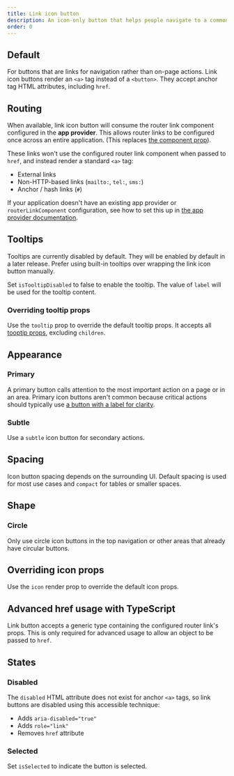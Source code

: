 ```yaml
---
title: Link icon button
description: An icon-only button that helps people navigate to a common link or page location.
order: 0
---
```




## Default

For buttons that are links for navigation rather than on-page actions. Link icon buttons render an `<a>` tag instead of a `<button>`. They accept anchor tag HTML attributes, including `href`.

<Example Component={LinkIconButton} packageName="@atlaskit/button" />

## Routing

When available, link icon button will consume the router link component configured in the **app provider**. This allows router links to be configured once across an entire application. (This replaces [the component prop](/components/button/button-legacy/examples#routing)).

These links won't use the configured router link component when passed to `href`, and instead render a standard `<a>` tag:

- External links
- Non-HTTP-based links (`mailto:`, `tel:`, `sms:`)
- Anchor / hash links (`#`)

If your application doesn't have an existing app provider or `routerLinkComponent` configuration, see how to set this up in [the app provider documentation](/components/app-provider/examples#router-links).

## Tooltips

<SectionMessage appearance="information">
  Tooltips are currently disabled by default. They will be enabled by default in
  a later release. Prefer using built-in tooltips over wrapping the link icon
  button manually.
</SectionMessage>

Set `isTooltipDisabled` to false to enable the tooltip. The value of `label` will be used for the tooltip content.

<Example Component={LinkIconButtonTooltip} packageName="@atlaskit/button" />

### Overriding tooltip props

Use the `tooltip` prop to override the default tooltip props. It accepts all [tooptip props](/components/tooltip/code), excluding `children`.

<Example
  Component={LinkIconButtonTooltipOptions}
  packageName="@atlaskit/button"
/>

## Appearance

### Primary

A primary button calls attention to the most important action on a page or in an area. Primary icon buttons aren't common because critical actions should typically use [a button with a label for clarity](/components/button).

<Example Component={LinkIconButtonPrimary} packageName="@atlaskit/button" />

### Subtle

Use a `subtle` icon button for secondary actions.

<Example Component={LinkIconButtonSubtle} packageName="@atlaskit/button" />

## Spacing

Icon button spacing depends on the surrounding UI. Default spacing is used for most use cases and `compact` for tables or smaller spaces.

<Example Component={LinkIconButtonSpacing} packageName="@atlaskit/button" />

## Shape

### Circle

Only use circle icon buttons in the top navigation or other areas that already have circular buttons.

<Example Component={LinkIconButtonCircle} packageName="@atlaskit/button" />

## Overriding icon props

Use the `icon` render prop to override the default icon props.

<Example
  Component={LinkIconButtonIconOverrides}
  packageName="@atlaskit/button"
/>

## Advanced href usage with TypeScript

Link button accepts a generic type containing the configured router link's props. This is only required for advanced usage to allow an object to be passed to `href`.

<Example
  Component={LinkIconButtonWithRouting}
  packageName="@atlaskit/button"
  appearance="source-only"
/>

## States

### Disabled

The `disabled` HTML attribute does not exist for anchor `<a>` tags, so link buttons are disabled using this accessible technique:

- Adds `aria-disabled="true"`
- Adds `role="link"`
- Removes `href` attribute

<Example Component={LinkIconButtonDisabled} packageName="@atlaskit/button" />

### Selected

Set `isSelected` to indicate the button is selected.

<Example Component={LinkIconButtonSelected} packageName="@atlaskit/button" />
